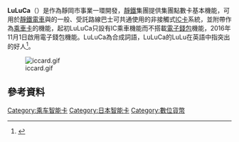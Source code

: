 '''LuLuCa'''（{{jpn|j=ルルカ}}）是作為靜岡市{{link-ja|Omnibus Town|オムニバスタウン}}事業一環開發，[[靜岡鐵道|靜鐵]]集團提供集團點數卡基本機能，可用於[[靜岡清水線|靜鐵電車]]與{{link-ja|靜鐵Justline|しずてつジャストライン}}的一般、受託路線巴士可共通使用的非接觸式[[IC卡|IC卡]]系統，並附帶作為[[乘車卡|乘車卡]]的機能，起初LuLuCa只設有IC乘車機能而不搭載[[電子錢包|電子錢包]]機能，2016年11月1日啟用電子錢包機能。LuLuCa為合成詞語，LuLuCa的LuLu在英語中指突出的好人<ref>{{Cite web |url=http://www.mlit.go.jp/tetudo/iccard/sizutetsu.pdf |title=LuLuCa（ルルカ） |accessdate=2019-10-12 |format=PDF |publisher=[[国土交通省|国土交通省]] |website=鉄軌道におけるICカード乗車券の概要等について |archive-date=2020-10-07 |archive-url=https://web.archive.org/web/20201007205806/https://www.mlit.go.jp/tetudo/iccard/sizutetsu.pdf |dead-url=no }}</ref>。

[[File:iccard.gif|thumb]]
== 參考資料 ==
{{Reflist}}

{{日本電子票證}}
{{信用卡}}

[[Category:乘车智能卡|Category:乘车智能卡]]
[[Category:日本智能卡|Category:日本智能卡]]
[[Category:數位貨幣|Category:數位貨幣]]